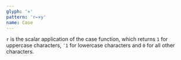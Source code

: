 ```yaml
---
glyph: '×'
pattern: 'r←×y'
name: Case
---
```


`r` is the scalar application of the case function, which returns `1` for uppercase characters, `¯1` for lowercase characters and `0` for all other characters.